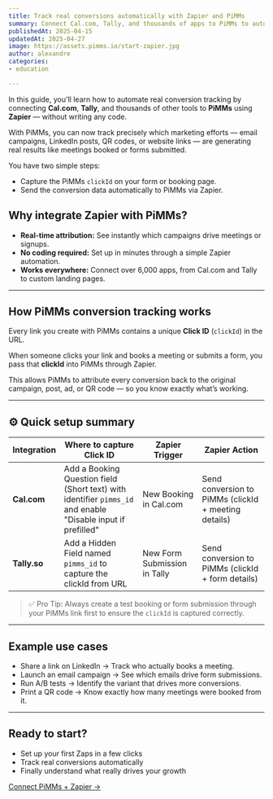 ```yaml
---
title: Track real conversions automatically with Zapier and PiMMs
summary: Connect Cal.com, Tally, and thousands of apps to PiMMs to automate your conversion tracking without a single line of code.
publishedAt: 2025-04-15
updatedAt: 2025-04-27
image: https://assets.pimms.io/start-zapier.jpg
author: alexandre
categories:
- education

---
```


In this guide, you'll learn how to automate real conversion tracking by connecting **Cal.com**, **Tally**, and thousands of other tools to **PiMMs** using **Zapier** — without writing any code.

With PiMMs, you can now track precisely which marketing efforts — email campaigns, LinkedIn posts, QR codes, or website links — are generating real results like meetings booked or forms submitted.

You have two simple steps:

- Capture the PiMMs `clickId` on your form or booking page.
- Send the conversion data automatically to PiMMs via Zapier.

## Why integrate Zapier with PiMMs?

- **Real-time attribution:** See instantly which campaigns drive meetings or signups.
- **No coding required:** Set up in minutes through a simple Zapier automation.
- **Works everywhere:** Connect over 6,000 apps, from Cal.com and Tally to custom landing pages.

---

## How PiMMs conversion tracking works

Every link you create with PiMMs contains a unique **Click ID** (`clickId`) in the URL.

When someone clicks your link and books a meeting or submits a form, you pass that **clickId** into PiMMs through Zapier.

This allows PiMMs to attribute every conversion back to the original campaign, post, ad, or QR code — so you know exactly what’s working.

---

## ⚙️ Quick setup summary

| Integration | Where to capture Click ID | Zapier Trigger | Zapier Action |
|-------------|----------------------------|----------------|---------------|
| **Cal.com** | Add a Booking Question field (Short text) with identifier `pimms_id` and enable "Disable input if prefilled" | New Booking in Cal.com | Send conversion to PiMMs (clickId + meeting details) |
| **Tally.so** | Add a Hidden Field named `pimms_id` to capture the clickId from URL | New Form Submission in Tally | Send conversion to PiMMs (clickId + form details) |


> ✅ Pro Tip: Always create a test booking or form submission through your PiMMs link first to ensure the `clickId` is captured correctly.

---

## Example use cases

- Share a link on LinkedIn → Track who actually books a meeting.
- Launch an email campaign → See which emails drive form submissions.
- Run A/B tests → Identify the variant that drives more conversions.
- Print a QR code → Know exactly how many meetings were booked from it.

---

## Ready to start?

- Set up your first Zaps in a few clicks
- Track real conversions automatically
- Finally understand what really drives your growth

[Connect PiMMs + Zapier →](https://pim.ms/zapier)